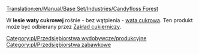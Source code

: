 [[Translation:en/Manual/Base Set/Industries/Candyfloss Forest]]

{{pl/Przedsiębiorstwa|image=en/CandyflossForest.png|name=Las waty cukrowej
|climates=[[pl/Manual/Klimat]]
|accepts=Nic
|produces=[[pl/Manual/Base Set/Cargos/Wata cukrowa|Wata cukrowa]]
}}

W '''lesie waty cukrowej''' rośnie - bez wątpienia - [[pl/Manual/Base Set/Cargos/Wata cukrowa|wata cukrowa]]. Ten produkt może być odbierany przez [[pl/Manual/Base Set/Industries/Zakład cukierniczy|Zakład cukierniczy]].

{{pl/Navbox Industries}}

[[Category:pl/Przedsiębiorstwa wydobywcze/produkcyjne]]
[[Category:pl/Przedsiębiorstwa zabawkowe]]